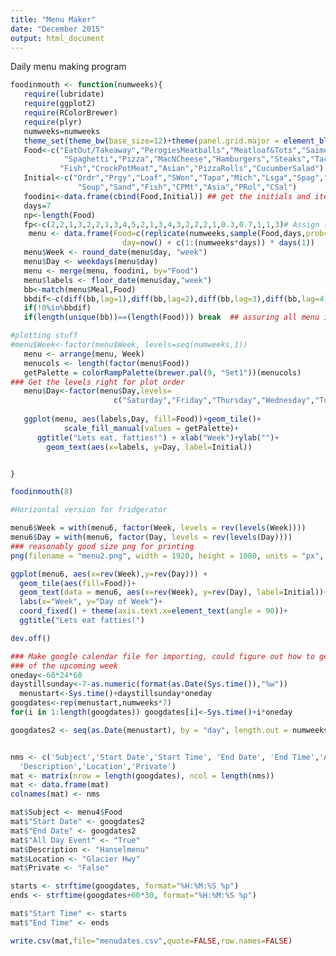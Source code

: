 ```yaml
---
title: "Menu Maker"
date: "December 2015"
output: html_document
---
```


Daily menu making program  
```r
foodinmouth <- function(numweeks){
   require(lubridate)
   require(ggplot2)
   require(RColorBrewer)
   require(plyr)
   numweeks=numweeks
   theme_set(theme_bw(base_size=12)+theme(panel.grid.major = element_blank(), panel.grid.minor = element_blank()))
   Food<-c("EatOut/Takeaway","PerogiesMeatballs","Meatloaf&Tots","Saimon&Wonton","SpanishNite","ChickenStuffingCorn","Lasagna",
            "Spaghetti","Pizza","MacNCheese","Hamburgers","Steaks","Tacos","Surprise","Leftovers","GrilledCheese","ChickenCaesar","Soup","Sandwich",
           "Fish","CrockPotMeat","Asian","PizzaRolls","CucumberSalad")
   Initial<-c("Ordr","Prgy","Loaf","SWon","Tapa","Mich","Lsga","Spag","Piza","McCz","HamB","Stks","Taco","Surp","Left","GrCz","Caes",
               "Soup","Sand","Fish","CPMt","Asia","PRol","CSal")
   foodini<-data.frame(cbind(Food,Initial)) ## get the initials and items together
   days=7
   np<-length(Food)
   fp<-c(2,2,1,3,2,2,1,3,4,5,2,1,3,4,3,2,2,2,1,0.3,0.7,1,1,3)# Assign some relative weights based on ad hoc family voting
    menu <- data.frame(Food=c(replicate(numweeks,sample(Food,days,prob=fp/np,replace=F ))), 
                         day=now() + c(1:(numweeks*days)) * days(1))
   menu$Week <- round_date(menu$day, "week")
   menu$Day <- weekdays(menu$day)
   menu <- merge(menu, foodini, by="Food")
   menu$labels <- floor_date(menu$day,"week")
   bb<-match(menu$Meal,Food)
   bbdif<-c(diff(bb,lag=1),diff(bb,lag=2),diff(bb,lag=3),diff(bb,lag=4))  ### preventing close proximity menu items
   if(!0%in%bbdif)
   if(length(unique(bb))==(length(Food))) break  ## assuring all menu items make the cut

#plotting stuff   
#menu$Week<-factor(menu$Week, levels=seq(numweeks,1))
   menu <- arrange(menu, Week)
   menucols <- length(factor(menu$Food))
   getPalette = colorRampPalette(brewer.pal(9, "Set1"))(menucols)
### Get the levels right for plot order
   menu$Day<-factor(menu$Day,levels=
                       c("Saturday","Friday","Thursday","Wednesday","Tuesday","Monday","Sunday"))
   
   ggplot(menu, aes(labels,Day, fill=Food))+geom_tile()+ 
            scale_fill_manual(values = getPalette)+
      ggtitle("Lets eat, fatties!") + xlab("Week")+ylab("")+
        geom_text(aes(x=labels, y=Day, label=Initial))


}

foodinmouth(8)
```

```r
#Horizontal version for fridgerator

menu6$Week = with(menu6, factor(Week, levels = rev(levels(Week))))
menu6$Day = with(menu6, factor(Day, levels = rev(levels(Day))))
### reasonably good size png for printing
png(filename = "menu2.png", width = 1920, height = 1080, units = "px", pointsize = 30,    bg = "white")

ggplot(menu6, aes(x=rev(Week),y=rev(Day))) +
  geom_tile(aes(fill=Food))+
  geom_text(data = menu6, aes(x=rev(Week), y=rev(Day), label=Initial))+
  labs(x="Week", y="Day of Week")+
  coord_fixed() + theme(axis.text.x=element_text(angle = 90))+
  ggtitle("Lets eat fatties!") 

dev.off()

### Make google calendar file for importing, could figure out how to get it to start on sunday
### of the upcoming week
oneday<-60*24*60
daystillsunday<-7-as.numeric(format(as.Date(Sys.time()),"%w"))
  menustart<-Sys.time()+daystillsunday*oneday
googdates<-rep(menustart,numweeks*7)
for(i in 1:length(googdates)) googdates[i]<-Sys.time()+i*oneday

googdates2 <- seq(as.Date(menustart), by = "day", length.out = numweeks*7)


nms <- c('Subject','Start Date','Start Time', 'End Date', 'End Time','All Day Event',
  'Description','Location','Private')
mat <- matrix(nrow = length(googdates), ncol = length(nms))
mat <- data.frame(mat)
colnames(mat) <- nms

mat$Subject <- menu4$Food
mat$"Start Date" <- googdates2
mat$"End Date" <- googdates2
mat$"All Day Event" <- "True"
mat$Description <- "Hanselmenu"
mat$Location <- "Glacier Hwy"
mat$Private <- "False"

starts <- strftime(googdates, format="%H:%M:%S %p")
ends <- strftime(googdates+60*30, format="%H:%M:%S %p")

mat$"Start Time" <- starts
mat$"End Time" <- ends

write.csv(mat,file="menudates.csv",quote=FALSE,row.names=FALSE)

```